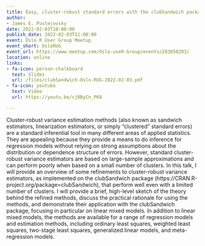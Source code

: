 ```yaml
---
title: Easy, cluster-robust standard errors with the clubSandwich package
author:
- James E. Pustejovsky
date: 2022-02-03T10:00:00
publish_date: 2022-02-03T11:00:00
event: Oslo R User Group Meetup
event_short: OsloRUG
event_url: https://www.meetup.com/Oslo-useR-Group/events/283050203/
location: online
links:
- fa-icon: person-chalkboard
  text: Slides
  url: /files/clubSandwich-Oslo-RUG-2022-02-03.pdf
- fa-icon: youtube
  text: Video
  url: https://youtu.be/cjBByCn_PK8

---
```



Cluster-robust variance estimation methods (also known as sandwich estimators, linearization estimators, or simply "clustered" standard errors) are a standard inferential tool in many different areas of applied statistics. They are appealing because they provide a means to do inference for regression models without relying on strong assumptions about the distribution or dependence structure of errors. However, standard cluster-robust variance estimators are based on large-sample approximations and can perform poorly when based on a small number of clusters. In this talk, I will provide an overview of some refinements to cluster-robust variance estimators, as implemented on the clubSandwich package (https://CRAN.R-project.org/package=clubSandwich), that perform well even with a limited number of clusters. I will provide a brief, high-level sketch of the theory behind the refined methods, discuss the practical rationale for using the methods, and demonstrate their application with the clubSandwich package, focusing in particular on linear mixed models. In addition to linear mixed models, the methods are available for a range of regression models and estimation methods, including ordinary least squares, weighted least squares, two-stage least squares, generalized linear models, and meta-regression models.

